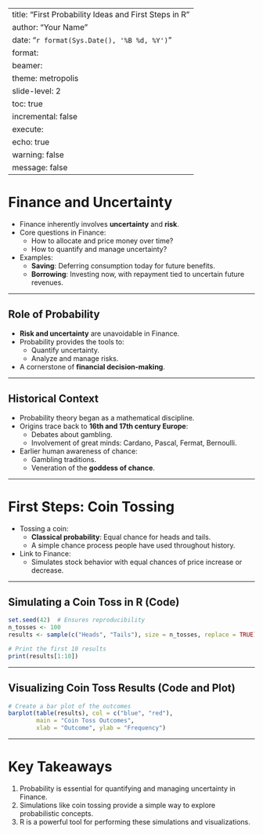
---
title: "First Probability Ideas and First Steps in R"
author: "Your Name"
date: "`r format(Sys.Date(), '%B %d, %Y')`"
format:
  beamer:
    theme: metropolis
    slide-level: 2
    toc: true
    incremental: false
execute:
  echo: true
  warning: false
  message: false
---

# Finance and Uncertainty

- Finance inherently involves **uncertainty** and **risk**.
- Core questions in Finance:
  - How to allocate and price money over time?
  - How to quantify and manage uncertainty?
- Examples:
  - **Saving**: Deferring consumption today for future benefits.
  - **Borrowing**: Investing now, with repayment tied to uncertain future revenues.

---

## Role of Probability

- **Risk and uncertainty** are unavoidable in Finance.
- Probability provides the tools to:
  - Quantify uncertainty.
  - Analyze and manage risks.
- A cornerstone of **financial decision-making**.

---

## Historical Context

- Probability theory began as a mathematical discipline.
- Origins trace back to **16th and 17th century Europe**:
  - Debates about gambling.
  - Involvement of great minds: Cardano, Pascal, Fermat, Bernoulli.
- Earlier human awareness of chance:
  - Gambling traditions.
  - Veneration of the **goddess of chance**.

---

# First Steps: Coin Tossing

- Tossing a coin:
  - **Classical probability**: Equal chance for heads and tails.
  - A simple chance process people have used throughout history.
- Link to Finance:
  - Simulates stock behavior with equal chances of price increase or decrease.

---

## Simulating a Coin Toss in R (Code)

```r
set.seed(42)  # Ensures reproducibility
n_tosses <- 100
results <- sample(c("Heads", "Tails"), size = n_tosses, replace = TRUE)

# Print the first 10 results
print(results[1:10])
```

---

## Visualizing Coin Toss Results (Code and Plot)

```r
# Create a bar plot of the outcomes
barplot(table(results), col = c("blue", "red"),
        main = "Coin Toss Outcomes",
        xlab = "Outcome", ylab = "Frequency")
```

---

# Key Takeaways

1. Probability is essential for quantifying and managing uncertainty in Finance.
2. Simulations like coin tossing provide a simple way to explore probabilistic concepts.
3. R is a powerful tool for performing these simulations and visualizations.

